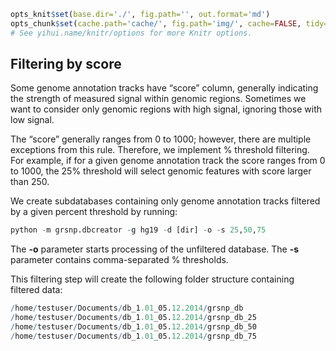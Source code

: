 ```r

opts_knit$set(base.dir='./', fig.path='', out.format='md')
opts_chunk$set(cache.path='cache/', fig.path='img/', cache=FALSE, tidy=TRUE, fig.keep='high', echo=TRUE, dpi=300, out.width=700, prompt=FALSE, comment='##', results='markup', eval=FALSE)
# See yihui.name/knitr/options for more Knitr options.
```

Filtering by score
-------------------
Some genome annotation tracks have "score" column, generally indicating the strength of measured signal within genomic regions. Sometimes we want to consider only genomic regions with high signal, ignoring those with low signal.

The "score" generally ranges from 0 to 1000; however, there are multiple exceptions from this rule. Therefore, we implement % threshold filtering. For example, if for a given genome annotation track the score ranges from 0 to 1000, the 25% threshold will select genomic features with score larger than 250.

We create subdatabases containing only genome annotation tracks filtered by a given percent threshold by running:

```r
python -m grsnp.dbcreator -g hg19 -d [dir] -o -s 25,50,75
```

The **-o** parameter starts processing of the unfiltered database.
The **-s** parameter contains comma-separated % thresholds.

This filtering step will create the following folder structure containing filtered data:

```r
/home/testuser/Documents/db_1.01_05.12.2014/grsnp_db
/home/testuser/Documents/db_1.01_05.12.2014/grsnp_db_25
/home/testuser/Documents/db_1.01_05.12.2014/grsnp_db_50
/home/testuser/Documents/db_1.01_05.12.2014/grsnp_db_75
```